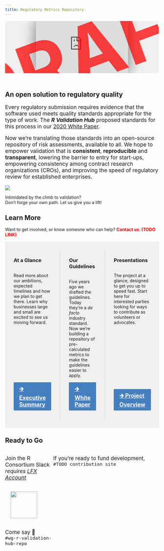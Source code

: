 ```yaml
---
title: Regulatory Metrics Repository
---
```


<style>
.showcase-content-container {
  display: flex;
  position: relative;
  justify-content: center;
  width: 100%;
  overflow: hidden;
}

.showcase-content {
  box-shadow: 0 0 3em #0008;
  width: 90%;
}

@media (min-width: 768px) {
  .showcase-content {
    width: 60%;
  }
}

.embedded-video {
  height: auto;
  aspect-ratio: 16/9;
}

.flex-row {
  display: flex;
  flex-direction: row;
}

.card > h3 {
  margin: 0;
  margin-bottom: 0.8em;
}

.card {
  padding: 2em 0em;
}

.card-body {
  display: flex;
  flex-direction: column;
  margin: 0 !important;
  padding: 0em 2em;
  height: 100%;
}

.card-body :last-child {
  margin-top: auto;
}

.card + .card .card-body {
  border-left: 2px solid #0001;
}

.card-button {
  display: inline-block;
  background: #467fbf;
  color: white;
  padding: 0.5em 1.0em;
  margin-bottom: 0.75em;
  font-size: 1.3em;
  font-weight: bold;
  border-radius: 0.125em;
}

.card-button:hover {
  text-decoration: none;
  color: white;
  background: #265f9f;
}

.card-button * {
  padding: 0;
  margin: 0;
}

.bg-gray {
  background-color: #dcdcdc;
}

.bg-light-gray {
  background-color: #f0f0f0;
}

.drop-shadow {
  -webkit-filter: drop-shadow(0 0.125em 0.2em rgba(0, 0, 0, .25));
  filter: drop-shadow(0 0.125em 0.2em rgba(0, 0, 0, .25));
}

.pointer:hover {
  cursor: pointer;
}

.DRAFT {
  position: absolute;
  width: 100%;
  height: 100%;
}

.DRAFT::after {
  content: "DRAFT";
  top: 50%;
  font-weight: bolder;
  color: #F00B;
  transform: scale(18) rotate(-20deg);
  display: block;
  font-size: 100%;
  position: absolute;
  left: 50%;
}
</style>


<div style="padding-bottom: 2em;">
<div class="showcase-content-container bg-light-gray">
<div class="DRAFT"></div>
<iframe
class="showcase-content embedded-video"
src="https://vimeo.com/abraxasmediacompany/review/1065219527/fbf33914d4"
title="R Validation Hub Workstream Updates"
frameborder="0"
allow="accelerometer; autoplay; clipboard-write; encrypted-media; gyroscope; picture-in-picture; web-share"
referrerpolicy="strict-origin-when-cross-origin"
allowfullscreen
></iframe>
</div>
</div>

## An open solution to regulatory quality

<div class="row">
<div class="col-sm-8" style="font-size: 1.25em;">

Every regulatory submission requires evidence that the software used meets
quality standards appropriate for the type of work. The ***R Validation Hub***
proposed standards for this process in our [2020 White Paper](/white-paper).

Now we're translating those standards into an open-source repository of
risk assessments, available to all. We hope to empower validation that is
**consistent**, **reproducible** and **transparent**, lowering the barrier
to entry for start-ups, empowering consistency among contract research
organizations (CROs), and improving the speed of regulatory review for
established enterprises.

</div>
<div class="col-sm-4 text-center">

<img style="max-width: 100%;" src="/img/validation-mountain.svg"/>

Intimidated by the climb to validation?  
Don't forge your own path. Let us give
you a lift!

</div>
</div>

<div class="text-center">
<div class="heading">

## Learn More

</div>
Want to get involved, or know someone who can help? <span style="color: red; font-weight: bold;">Contact us. (TODO LINK)</span>
</div>

<div class="row flex-row">

<div class="card col-sm-4 bg-light-gray">
<div class="card-body">
### At a Glance

Read more about our ambitions, expected timelines and how we plan to get
there. Learn why businesses large and small are excited to see us moving
forward.

<a class="card-button" target="_blank" href="/docs/repository-executive-summary.pdf">
&#x1F872; Executive Summary
</a>
</div>
</div>

<div class="card col-sm-4 bg-light-gray">
<div class="card-body">
### Our Guidelines

Five years ago we drafted the guidelines. Today they're a _de facto_ industry
standard. Now we're building a repository of pre-calculated metrics to make
the guidelines easier to apply.

<a class="card-button" href="/white-paper">
&#x1F872; White Paper
</a>
</div>
</div>

<div class="card col-sm-4 bg-light-gray">
<div class="card-body">
### Presentations

The project at a glance, designed to get you up to speed fast. Start here
for interested parties looking for ways to contribute as volunteers or
advocates.

<a class="card-button" target="_blank" href="https://docs.google.com/presentation/d/e/2PACX-1vQ1xdpU-1mVqamhH4Wv4sfPJX36mfYhZozpAdHfKwEO-tBSY6nmr6-D2otztc23rEM-4-aAA7s0PiR5/pub">
&#x1F872; Project Overview
</a>
</div>
</div>

</div>

<div class="heading text-center">
## Ready to Go
</div>


<div class="row flex-row" style="font-size: 1.25em;">

<div class="col-sm-1">
</div>

<div class="col-sm-4 text-center pointer" onclick="window.open('https://slack.r-consortium.org');">

<div>
Join the R Consortium Slack<br>
<i>requires <a href="https://lfx.linuxfoundation.org/">LFX Account</a></i>
</div>
<img class="drop-shadow" style="margin: 1em; width: 5em;" src="/img/slack.svg"></img>
<div>
Come say &#x1F44B; <br>
`#wg-r-validation-hub-repo`
</div>
</a>
</div>

<div class="col-sm-2">
</div>

<div class="col-sm-4">
<div>
If you're ready to fund development, `#TODO contribution site`
</div>
</div>

<div class="col-sm-1">
</div>

</div>
